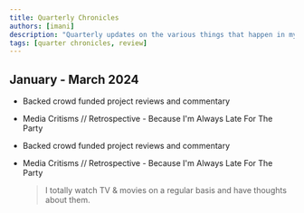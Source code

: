 ```yaml
---
title: Quarterly Chronicles
authors: [imani]
description: "Quarterly updates on the various things that happen in my life. Project updates and predictions for the future based on the current timeline."
tags: [quarter chronicles, review]
---
```


## January - March 2024

- Backed crowd funded project reviews and commentary
- Media Critisms // Retrospective - Because I'm Always Late For The Party

- Backed crowd funded project reviews and commentary
- Media Critisms // Retrospective - Because I'm Always Late For The Party
  > I totally watch TV & movies on a regular basis and have thoughts about them.
